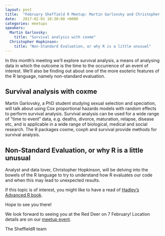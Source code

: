 ```yaml
---
layout: post
title:  "February Sheffield R Meetup: Martin Garlovsky and Christopher Hopkinson"
date:   2017-02-01 10:30:00 +0000
categories: meetups
speakers:
  Martin Garlovsky:
    title: "Survival analysis with coxme"
  Christopher Hopkinson:
    title: "Non-Standard Evaluation, or why R is a little unusual"
---
```

In this month's meeting we'll explore survival analysis, a means of analysing data in which the outcome is the time to the occurrence of an event of interest. We'll also be finding out about one of the more esoteric features of the R language, namely non-standard evaluation.

## Survival analysis with coxme

Martin Garlovsky, a PhD student studying sexual selection and speciation, will talk about using Cox proportional hazards models with random effects to perform survival analysis. Survival analysis can be used for a wide range of "time to event" data, e.g. deaths, divorce, maturation, relapse, disease etc, and is applicable in a wide range of biological, medical and social research. The R packages coxme, coxph and survival provide methods for survival analysis.

## Non-Standard Evaluation, or why R is a little unusual

Analyst and data lover, Christopher Hopkinson, will be delving into the bowels of the R language to try to understand how R evaluates our code and when this may lead to unexpected results.

If this topic is of interest, you might like to have a read of [Hadley's Advanced R book](http://adv-r.had.co.nz/Computing-on-the-language.html).

Hope to see you there!

We look forward to seeing you at the Red Deer on 7 February! Location details are on our [meetup event](https://www.meetup.com/SheffieldR-Sheffield-R-Users-Group/events/237310112//).

The SheffieldR team
